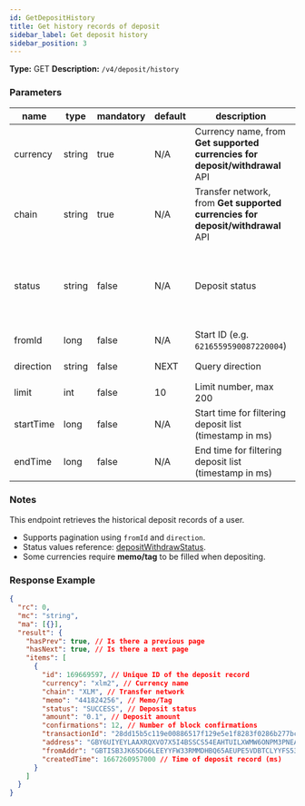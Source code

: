 ```yaml
---
id: GetDepositHistory
title: Get history records of deposit
sidebar_label: Get deposit history
sidebar_position: 3
---
```


**Type:** GET **Description:** `/v4/deposit/history`

### Parameters

| name | type | mandatory | default | description | ranges |
| --- | --- | --- | --- | --- | --- |
| currency | string | true | N/A | Currency name, from **Get supported currencies for deposit/withdrawal** API |  |
| chain | string | true | N/A | Transfer network, from **Get supported currencies for deposit/withdrawal** API |  |
| status | string | false | N/A | Deposit status | SUBMIT, REVIEW, AUDITED, PENDING, SUCCESS, FAIL, CANCEL |
| fromId | long | false | N/A | Start ID (e.g. `6216559590087220004`) |  |
| direction | string | false | NEXT | Query direction | PREV, NEXT |
| limit | int | false | 10 | Limit number, max 200 | 1 ≤ limit ≤ 200 |
| startTime | long | false | N/A | Start time for filtering deposit list (timestamp in ms) |  |
| endTime | long | false | N/A | End time for filtering deposit list (timestamp in ms) |  |

### Notes

This endpoint retrieves the historical deposit records of a user.

- Supports pagination using `fromId` and `direction`.
- Status values reference: [depositWithdrawStatus](#depositWithdrawStatus).
- Some currencies require **memo/tag** to be filled when depositing.

### Response Example

```json title="Response"
{
  "rc": 0,
  "mc": "string",
  "ma": [{}],
  "result": {
    "hasPrev": true, // Is there a previous page
    "hasNext": true, // Is there a next page
    "items": [
      {
        "id": 169669597, // Unique ID of the deposit record
        "currency": "xlm2", // Currency name
        "chain": "XLM", // Transfer network
        "memo": "441824256", // Memo/Tag
        "status": "SUCCESS", // Deposit status
        "amount": "0.1", // Deposit amount
        "confirmations": 12, // Number of block confirmations
        "transactionId": "28dd15b5c119e00886517f129e5e1f8283f0286b277bcd3cd1f95f7fd4a1f7fc", // Transaction hash
        "address": "GBY6UIYEYLAAXRQXVO7X5I4BSSCS54EAHTUILXWMW6ONPM3PNEA3LWEC", // Target address
        "fromAddr": "GBTISB3JK65DG6LEEYYFW33RMMDHBQ65AEUPE5VDBTCLYYFS533FTG6Q", // From address
        "createdTime": 1667260957000 // Time of deposit record (ms)
      }
    ]
  }
}
```

